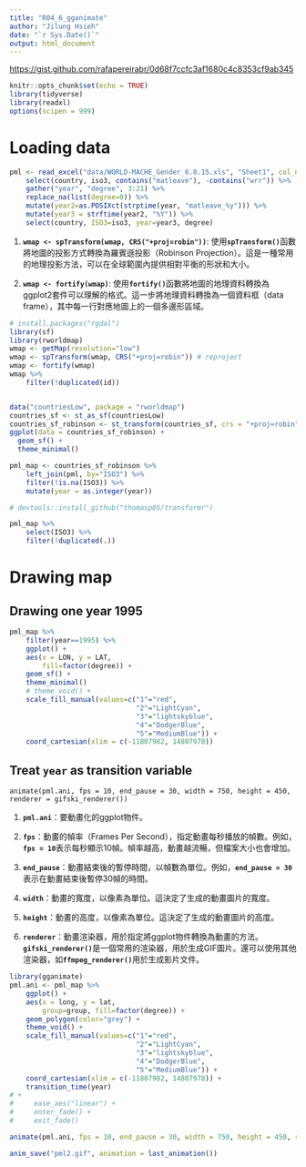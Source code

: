 ```yaml
---
title: "R04_6_gganimate"
author: "Jilung Hsieh"
date: "`r Sys.Date()`"
output: html_document
---
```


<https://gist.github.com/rafapereirabr/0d68f7ccfc3af1680c4c8353cf9ab345>

```r
knitr::opts_chunk$set(echo = TRUE)
library(tidyverse)
library(readxl)
options(scipen = 999)
```

# Loading data

```r
pml <- read_excel("data/WORLD-MACHE_Gender_6.8.15.xls", "Sheet1", col_names=T) %>%
	select(country, iso3, contains("matleave"), -contains("wrr")) %>%
	gather("year", "degree", 3:21) %>%
	replace_na(list(degree=0)) %>%
	mutate(year2=as.POSIXct(strptime(year, "matleave_%y"))) %>%
	mutate(year3 = strftime(year2, "%Y")) %>%
    select(country, ISO3=iso3, year=year3, degree)
```

1.  **`wmap <- spTransform(wmap, CRS("+proj=robin"))`**: 使用**`spTransform()`**函數將地圖的投影方式轉換為羅賓遜投影（Robinson Projection）。這是一種常用的地理投影方法，可以在全球範圍內提供相對平衡的形狀和大小。

2.  **`wmap <- fortify(wmap)`**: 使用**`fortify()`**函數將地圖的地理資料轉換為ggplot2套件可以理解的格式。這一步將地理資料轉換為一個資料框（data frame），其中每一行對應地圖上的一個多邊形區域。

```r
# install.packages("rgdal")
library(sf)
library(rworldmap)
wmap <- getMap(resolution="low")
wmap <- spTransform(wmap, CRS("+proj=robin")) # reproject
wmap <- fortify(wmap)
wmap %>%
    filter(!duplicated(id))


data("countriesLow", package = "rworldmap")
countries_sf <- st_as_sf(countriesLow)
countries_sf_robinson <- st_transform(countries_sf, crs = "+proj=robin")
ggplot(data = countries_sf_robinson) +
  geom_sf() +
  theme_minimal()
```

```r
pml_map <- countries_sf_robinson %>%
    left_join(pml, by="ISO3") %>%
    filter(!is.na(ISO3)) %>%
    mutate(year = as.integer(year))

# devtools::install_github("thomasp85/transformr")

pml_map %>%
    select(ISO3) %>%
    filter(!duplicated(.))
```

# Drawing map

## Drawing one year 1995

```r
pml_map %>%
    filter(year==1995) %>%
    ggplot() + 
    aes(x = LON, y = LAT, 
        fill=factor(degree)) + 
    geom_sf() +
    theme_minimal()
    # theme_void() + 
    scale_fill_manual(values=c("1"="red",
                               "2"="LightCyan",
                               "3"="lightskyblue",
                               "4"="DodgerBlue",
                               "5"="MediumBlue")) + 
    coord_cartesian(xlim = c(-11807982, 14807978))
```

## Treat `year` as transition variable

`animate(pml.ani, fps = 10, end_pause = 30, width = 750, height = 450, renderer = gifski_renderer())`

1.  **`pml.ani`**：要動畫化的ggplot物件。

2.  **`fps`**：動畫的幀率（Frames Per Second），指定動畫每秒播放的幀數。例如，**`fps = 10`**表示每秒顯示10幀。幀率越高，動畫越流暢，但檔案大小也會增加。

3.  **`end_pause`**：動畫結束後的暫停時間，以幀數為單位。例如，**`end_pause = 30`**表示在動畫結束後暫停30幀的時間。

4.  **`width`**：動畫的寬度，以像素為單位。這決定了生成的動畫圖片的寬度。

5.  **`height`**：動畫的高度，以像素為單位。這決定了生成的動畫圖片的高度。

6.  **`renderer`**：動畫渲染器，用於指定將ggplot物件轉換為動畫的方法。**`gifski_renderer()`**是一個常用的渲染器，用於生成GIF圖片。還可以使用其他渲染器，如**`ffmpeg_renderer()`**用於生成影片文件。

```r
library(gganimate)
pml.ani <- pml_map %>%
    ggplot() + 
    aes(x = long, y = lat, 
        group=group, fill=factor(degree)) + 
    geom_polygon(color="grey") +
    theme_void() + 
    scale_fill_manual(values=c("1"="red",
                               "2"="LightCyan",
                               "3"="lightskyblue",
                               "4"="DodgerBlue",
                               "5"="MediumBlue")) + 
    coord_cartesian(xlim = c(-11807982, 14807978)) + 
    transition_time(year)
# + 
#     ease_aes("linear") +
#     enter_fade() +
#     exit_fade()

animate(pml.ani, fps = 10, end_pause = 30, width = 750, height = 450, renderer = gifski_renderer())

anim_save("pml2.gif", animation = last_animation())
```
